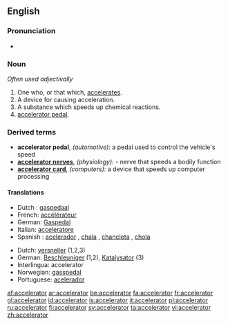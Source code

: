 ==English==

===Pronunciation===
*{{audio|en-us-accelerator.ogg|Audio (US)}}


===Noun===
{{en-noun}}  ''Often used adjectivally''

# One who, or that which, [[accelerate]]s.
# A device for causing acceleration.
# A substance which speeds up chemical reactions.
# [[accelerator pedal]].

===Derived terms===
*'''accelerator pedal''', ''(automotive):'' a pedal used to control the vehicle's speed
*'''[[accelerator nerves]]''', ''(physiology):'' - nerve that speeds a bodily function
*'''[[accelerator card]]''', ''(computers):'' a device that speeds up computer processing
 
====Translations====
{{trans-top|accelerator pedal}}
*Dutch : [[gaspedaal]] {{n}}
*French: [[accélérateur]] {{m}}
*German:  [[Gaspedal]] {{n}}
*Italian: [[acceleratore]]
*Spanish : [[acelerador]] {{m}}, [[chala]] {{f}} {{italbrac|Chile|colloquial}}, [[chancleta]] {{f}} {{italbrac|Colombia|colloquial}}, [[chola]] {{f}} {{italbrac|Venezuela|colloquial}}
{{trans-bottom}}



{{rfc-trans}}
*Dutch: [[versneller]] {{m}} (1,2,3)
*German: [[Beschleuniger]] {{m}} (1,2), [[Katalysator]] {{m}} (3) 
*Interlingua: accelerator
*Norwegian: [[gasspedal]]
*Portuguese: [[acelerador]]

[[af:accelerator]]
[[ar:accelerator]]
[[be:accelerator]]
[[fa:accelerator]]
[[fr:accelerator]]
[[gl:accelerator]]
[[id:accelerator]]
[[is:accelerator]]
[[it:accelerator]]
[[pl:accelerator]]
[[ru:accelerator]]
[[fi:accelerator]]
[[sv:accelerator]]
[[ta:accelerator]]
[[vi:accelerator]]
[[zh:accelerator]]